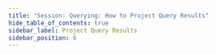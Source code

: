 ```yaml
---
title: "Session: Querying: How to Project Query Results"
hide_table_of_contents: true
sidebar_label: Project Query Results
sidebar_position: 6
---
```





<LanguageSwitcher supportedLanguages={supportedLanguages} />

<LanguageContent language="csharp">
   <HowToProjectQueryResultsCsharp />
</LanguageContent>

<LanguageContent language="java">
   <HowToProjectQueryResultsJava />
</LanguageContent>

<LanguageContent language="nodejs">
   <HowToProjectQueryResultsNodejs />
</LanguageContent>


<!---
### Session
- [How to Query](../../../client-api/session/querying/how-to-query)
- [How to Stream Query Results](../../../client-api/session/querying/how-to-stream-query-results)

### Querying
- [Basics](../../../indexes/querying/basics)
- [Projections](../../../indexes/querying/projections)

### Server
- [JavaScript Engine](../../../server/kb/javascript-engine)


-->